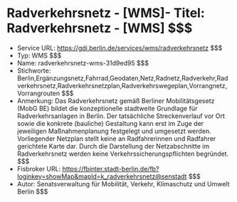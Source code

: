 # Radverkehrsnetz - [WMS]- Titel: Radverkehrsnetz - [WMS] $$$
- Service URL: https://gdi.berlin.de/services/wms/radverkehrsnetz $$$
- Typ: WMS $$$
- Name: radverkehrsnetz-wms-31d9ed95 $$$
- Stichworte: Berlin,Ergänzungsnetz,Fahrrad,Geodaten,Netz,Radnetz,Radverkehr,Radverkehrsnetz,Radverkehrsnetzplan,Radverkehrswegeplan,Vorrangnetz,Vorrangrouten $$$
- Anmerkung: Das Radverkehrsnetz gemäß Berliner Mobilitätsgesetz (MobG BE) bildet die konzeptionelle stadtweite Grundlage für Radverkehrsanlagen in Berlin. Der tatsächliche Streckenverlauf vor Ort sowie die konkrete (bauliche) Gestaltung kann erst im Zuge der jeweiligen Maßnahmenplanung festgelegt und umgesetzt werden. Vorliegender Netzplan stellt keine an Radfahrerinnen und Radfahrer gerichtete Karte dar. Durch die Darstellung der Netzabschnitte im Radverkehrsnetz werden keine Verkehrssicherungspflichten begründet. $$$
- Fisbroker URL: https://fbinter.stadt-berlin.de/fb?loginkey=showMap&mapId=k_radverkehrsnetz@senstadt $$$
- Autor: Senatsverwaltung für Mobilität, Verkehr, Klimaschutz und Umwelt Berlin $$$
